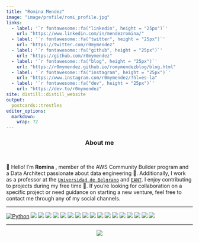 ```yaml
---
title: "Romina Mendez"
image: "image/profile/romi_profile.jpg"
links:
  - label: '`r fontawesome::fa("linkedin", height = "25px")`'
    url: "https://www.linkedin.com/in/mendezromina/"
  - label: '`r fontawesome::fa("twitter", height = "25px")`'
    url: "https://twitter.com/r0mymendez"
  - label: '`r fontawesome::fa("github", height = "25px")`'
    url: "https://github.com/r0mymendez"
  - label: '`r fontawesome::fa("blog", height = "25px")`'
    url: "https://r0mymendez.github.io/romymendezblog/blog.html"
  - label: '`r fontawesome::fa("instagram", height = "25px")`'
    url: "https://www.instagram.com/r0mymendez/?hl=es-la"
  - label: '`r fontawesome::fa("dev", height = "25px")`'
    url: "https://dev.to/r0mymendez"
site: distill::distill_website
output:
  postcards::trestles
editor_options: 
  markdown: 
    wrap: 72
---
```


<center>

### About me

</center>

<br>


👋 Hello! I'm **Romina** , member of the AWS Community Builder program and a Data Architect passionate about data engineering 👩.  Additionally, I work as a professor at the [`Universidad de Belgrano`](http://www.ub.edu.ar/)
and [`EANT`](https://eant.tech/). I enjoy contributing to projects during my free time 🚀. If you're looking for collaboration on a specific project or need guidance on starting a new venture, feel free to contact me through any of my social channels.

------------------------------------------------------------------------

[![Python](https://img.shields.io/badge/Python-3776AB?style=flat&logo=python&logoColor=white)](https://www.python.org/)
![](https://img.shields.io/badge/R-276DC3?style=flat&logo=r&logoColor=white)
![](https://img.shields.io/badge/Go-00ADD8?style=flat&logo=go&logoColor=white)
![](https://img.shields.io/badge/PySpark-E25A1C?style=flat&logo=apache-spark&logoColor=white)
![](https://img.shields.io/badge/AWS-232F3E?style=flat&logo=amazon-aws&logoColor=white)
![](https://img.shields.io/badge/GCP-4285F4?style=flat&logo=google-cloud&logoColor=white&labelColor=4285F4)
![](https://img.shields.io/badge/Azure-0089D6?style=flat&logo=microsoft-azure&logoColor=white)
![](https://img.shields.io/badge/PostgreSQL-336791?style=flat&logo=postgresql&logoColor=white)
![](https://img.shields.io/badge/Snowflake-666666?style=flat&logo=snowflake&logoColor=white)
![](https://img.shields.io/badge/MySQL-4479A1?style=flat&logo=mysql&logoColor=white)
![](https://img.shields.io/badge/MongoDB-47A248?style=flat&logo=mongodb&logoColor=white)
![](https://img.shields.io/badge/Neo4j-008CC1?style=flat&logo=neo4j&logoColor=white)
![](https://img.shields.io/badge/Docker-2496ED?style=flat&logo=docker&logoColor=white)
![](https://img.shields.io/badge/Kubernetes-326CE5?style=flat&logo=kubernetes&logoColor=white)
![](https://img.shields.io/badge/Terraform-623CE4?style=flat&logo=terraform&logoColor=white)
![](https://img.shields.io/badge/ApacheAirflow-007A88?style=flat&logo=apache-airflow&logoColor=white)
![](https://img.shields.io/badge/dbt-F47500?style=flat&logo=dbt&logoColor=white)
![](https://img.shields.io/badge/ScikitLearn-F7931E?style=flat&logo=scikit-learn&logoColor=white)

------------------------------------------------------------------------

<center>

[![](https://img.shields.io/badge/Buy%20Me%20A%20Coffee-support%20my%20work-FFDD00?style=flat&labelColor=101010&logo=buy-me-a-coffee&logoColor=white){style="text-align:right"}](https://www.buymeacoffee.com/r0mymendez)

</center>
